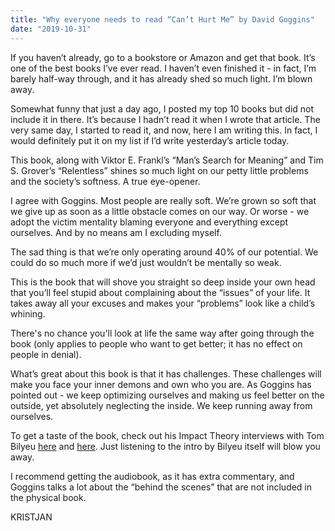 ```yaml
---
title: "Why everyone needs to read “Can’t Hurt Me” by David Goggins"
date: "2019-10-31"
---
```


If you haven’t already, go to a bookstore or Amazon and get that book. It’s one of the best books I’ve ever read. I haven’t even finished it - in fact, I’m barely half-way through, and it has already shed so much light. I’m blown away.

Somewhat funny that just a day ago, I posted my top 10 books but did not include it in there. It’s because I hadn’t read it when I wrote that article. The very same day, I started to read it, and now, here I am writing this. In fact, I would definitely put it on my list if I’d write yesterday’s article today.

This book, along with Viktor E. Frankl’s “Man’s Search for Meaning” and Tim S. Grover’s “Relentless” shines so much light on our petty little problems and the society’s softness. A true eye-opener.

I agree with Goggins. Most people are really soft. We’re grown so soft that we give up as soon as a little obstacle comes on our way. Or worse - we adopt the victim mentality blaming everyone and everything except ourselves. And by no means am I excluding myself.

The sad thing is that we’re only operating around 40% of our potential. We could do so much more if we’d just wouldn’t be mentally so weak.

This is the book that will shove you straight so deep inside your own head that you’ll feel stupid about complaining about the “issues” of your life. It takes away all your excuses and makes your “problems” look like a child’s whining.

There's no chance you'll look at life the same way after going through the book (only applies to people who want to get better; it has no effect on people in denial).

What’s great about this book is that it has challenges. These challenges will make you face your inner demons and own who you are. As Goggins has pointed out - we keep optimizing ourselves and making us feel better on the outside, yet absolutely neglecting the inside. We keep running away from ourselves.

To get a taste of the book, check out his Impact Theory interviews with Tom Bilyeu [here](https://www.youtube.com/watch?v=78I9dTB9vqM) and [here](https://www.youtube.com/watch?v=dIM7E8e9JKY). Just listening to the intro by Bilyeu itself will blow you away.

I recommend getting the audiobook, as it has extra commentary, and Goggins talks a lot about the “behind the scenes” that are not included in the physical book.

KRISTJAN
